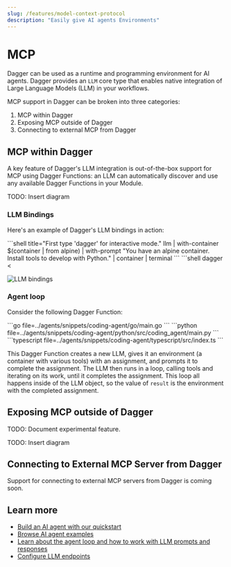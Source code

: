```yaml
---
slug: /features/model-context-protocol
description: "Easily give AI agents Environments"
---
```


# MCP

Dagger can be used as a runtime and programming environment for AI agents. Dagger provides an `LLM` core type that enables native integration of Large Language Models (LLM) in your workflows.

MCP support in Dagger can be broken into three categories:

1. MCP within Dagger
2. Exposing MCP outside of Dagger
3. Connecting to external MCP from Dagger

## MCP within Dagger

A key feature of Dagger's LLM integration is out-of-the-box support for MCP using Dagger Functions: an LLM can automatically discover and use any available Dagger Functions in your Module.

TODO: Insert diagram


### LLM Bindings

Here's an example of Dagger's LLM bindings in action:

<Tabs groupId="shell">

<TabItem value="Dagger Shell">
```shell title="First type 'dagger' for interactive mode."
llm | with-container $(container | from alpine) | with-prompt "You have an alpine container. Install tools to develop with Python." | container | terminal
```
</TabItem>

<TabItem value="System shell">
```shell
dagger <<EOF
llm |
  with-container \$(container | from alpine) |
  with-prompt "You have an alpine container. Install tools to develop with Python." |
  container |
  terminal
EOF
```
</TabItem>

</Tabs>

![LLM bindings](/img/current_docs/features/llm-api.gif)


### Agent loop

Consider the following Dagger Function:

<Tabs groupId="language">
<TabItem value="Go">
```go file=../agents/snippets/coding-agent/go/main.go
```
</TabItem>
<TabItem value="Python">
```python file=../agents/snippets/coding-agent/python/src/coding_agent/main.py
```
</TabItem>
<TabItem value="TypeScript">
```typescript file=../agents/snippets/coding-agent/typescript/src/index.ts
```
</TabItem>
</Tabs>

This Dagger Function creates a new LLM, gives it an environment (a container with various tools) with an assignment, and prompts it to complete the assignment. The LLM then runs in a loop, calling tools and iterating on its work, until it completes the assignment. This loop all happens inside of the LLM object, so the value of `result` is the environment with the completed assignment.


## Exposing MCP outside of Dagger

TODO: Document experimental feature.

TODO: Insert diagram

## Connecting to External MCP Server from Dagger

Support for connecting to external MCP servers from Dagger is coming soon.

## Learn more

- [Build an AI agent with our quickstart](../agents/quickstart.mdx)
- [Browse AI agent examples](../examples.mdx#ai-agent-examples)
- [Learn about the agent loop and how to work with LLM prompts and responses](../api/llm.mdx)
- [Configure LLM endpoints](../configuration/llm.mdx)
